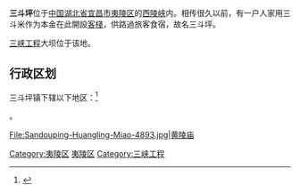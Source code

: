 {{中国乡级行政区|42/05/06/105/000}}
'''三斗坪'''位于[[中国|中国]][[湖北省|湖北省]][[宜昌市|宜昌市]][[夷陵区|夷陵区]]的[[西陵峡|西陵峡]]内。相传很久以前，有一户人家用三斗米作为本金在此開設[[客棧|客棧]]，供路過旅客食宿，故名三斗坪。

[[三峡工程|三峡工程]]大坝位于该地。

== 行政区划 ==

三斗坪镇下辖以下地区：<ref>{{PRC admin/ref sgc|42/05/06/105/000}}</ref>

{{PRC admin/children|42/05/06/105/000}}。
<gallery>

File:Sandouping-Huangling-Miao-4893.jpg|[[黄陵庙|黄陵庙]]

</gallery>
{{commonscat|Sandouping}}

{{夷陵区行政区划}}
{{模板:湖北小作品}}

[[Category:夷陵区|Category:夷陵区]]
[[Category:宜昌建制镇|夷陵区]]
[[Category:三峡工程|Category:三峡工程]]
